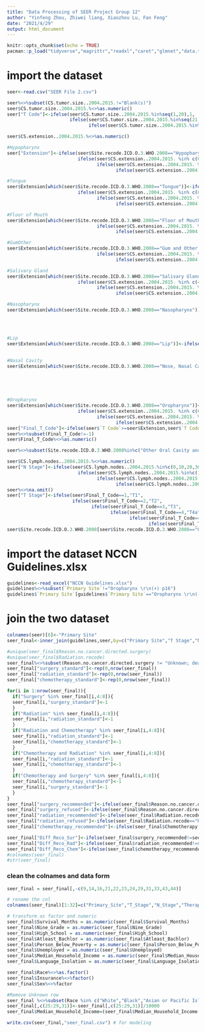 ---
title: "Data Processing of SEER Project Group 12"
author: "Yinfeng Zhou, Zhiwei liang, Xiaozhou Lu, Fan Feng"
date: "2021/4/29"
output: html_document
---

```{r setup, include=FALSE}
knitr::opts_chunk$set(echo = TRUE)
pacman::p_load("tidyverse","magrittr","readxl","caret","glmnet","data.table","corrgram","vcd")
```

# import the dataset
```{r}
seer<-read.csv("SEER File 2.csv")
```

```{r}
seer%<>%subset(CS.tumor.size..2004.2015.!="Blank(s)")
seer$CS.tumor.size..2004.2015.%<>%as.numeric()
seer["T Code"]<-ifelse(seer$CS.tumor.size..2004.2015.%in%seq(1,20),1,
                       ifelse(seer$CS.tumor.size..2004.2015.%in%seq(21,50),2,
                              ifelse(seer$CS.tumor.size..2004.2015.%in%seq(51,989),3,-1)))

seer$CS.extension..2004.2015.%<>%as.numeric()

#Hypopharynx
seer["Extension"]<-ifelse(seer$Site.recode.ICD.O.3.WHO.2008=="Hypopharynx",ifelse(seer$CS.extension..2004.2015. %in% c(550,560,565),3,
                          ifelse(seer$CS.extension..2004.2015. %in% c(620,630,635,638),4,
                                 ifelse(seer$CS.extension..2004.2015. %in% c(640,645,650,655,700,760,800,810),5,
                                        ifelse(seer$CS.extension..2004.2015.==950,0,-1)))),-1)

#Tongue
seer$Extension[which(seer$Site.recode.ICD.O.3.WHO.2008=="Tongue")]<-ifelse(seer$CS.extension..2004.2015. %in% c(645,640,650),3,
                          ifelse(seer$CS.extension..2004.2015. %in% c(620,675,710,720,725,735,740,745,750,760,775),4,
                                 ifelse(seer$CS.extension..2004.2015. %in% c(780,788,790,795,800,810),5,
                                        ifelse(seer$CS.extension..2004.2015.==950,0,-1))))

#Floor of Mouth
seer$Extension[which(seer$Site.recode.ICD.O.3.WHO.2008=="Floor of Mouth")]<-ifelse(seer$CS.extension..2004.2015. %in% c(620,635,645,725,760,765,775,780),4,
                                 ifelse(seer$CS.extension..2004.2015. %in% c(788,790,805,810),5,
                                        ifelse(seer$CS.extension..2004.2015.==950,0,-1)))

#GumOther
seer$Extension[which(seer$Site.recode.ICD.O.3.WHO.2008=="Gum and Other Mouth")]<-ifelse(seer$CS.extension..2004.2015. %in% c(720,725,760,770,775),4,
                                 ifelse(seer$CS.extension..2004.2015. %in% c(788,795,805,810),5,
                                        ifelse(seer$CS.extension..2004.2015.==950,0,-1)))

#Salivary Gland
seer$Extension[which(seer$Site.recode.ICD.O.3.WHO.2008=="Salivary Gland")]<-ifelse(seer$CS.extension..2004.2015. %in% c(400,402,405,408),3,
                          ifelse(seer$CS.extension..2004.2015. %in% c(450,510,515,518,00,620,623,625),4,
                                 ifelse(seer$CS.extension..2004.2015. %in% c(655,660,710,790,800,810),5,
                                        ifelse(seer$CS.extension..2004.2015.==950,0,-1))))

#Nasopharynx
seer$Extension[which(seer$Site.recode.ICD.O.3.WHO.2008=="Nasopharynx")]<-ifelse(seer$CS.extension..2004.2015. %in% c(105,205,305,400,500,505,510),1,
                                                                                ifelse(seer$CS.extension..2004.2015. %in% c(555,565,585,590),2,
                                                                                       ifelse(seer$CS.extension..2004.2015. %in% c(605,610,620,645),3,
                                                                                              ifelse(seer$CS.extension..2004.2015. %in% c(800,810),4,
                                                                                                     ifelse(seer$CS.extension..2004.2015.==950,0,-1)))))
#Lip
seer$Extension[which(seer$Site.recode.ICD.O.3.WHO.2008=="Lip")]<-ifelse(seer$CS.extension..2004.2015. %in% c(725,740,750,760,775,778),4,
                                                                        ifelse(seer$CS.extension..2004.2015.%in% c(780,785,788,790,800,910),5,ifelse(seer$CS.extension..2004.2015.==950,0,-1)))

#Nasal Cavity
seer$Extension[which(seer$Site.recode.ICD.O.3.WHO.2008=="Nose, Nasal Cavity and Middle Ear")]<-ifelse(seer$CS.extension..2004.2015. %in% c(105,110,300),1,
                                                                                ifelse(seer$CS.extension..2004.2015. %in% c(200,205,400,410),2,
                                                                                       ifelse(seer$CS.extension..2004.2015. %in% c(610,650,660,670,680),3,
                                                                                              ifelse(seer$CS.extension..2004.2015. %in% c(690,695,705,725),4,
                                                                                                     ifelse(seer$CS.extension..2004.2015.%in% c(730,740,770,780,810),5,ifelse(seer$CS.extension..2004.2015.==950,0,-1))))))

#Oropharynx
seer$Extension[which(seer$Site.recode.ICD.O.3.WHO.2008=="Oropharynx")]<-ifelse(seer$CS.extension..2004.2015. %in% c(530,531,533,535,538,540),3,
                          ifelse(seer$CS.extension..2004.2015. %in% c(610,630,635,650,675,700,705),4,
                                 ifelse(seer$CS.extension..2004.2015. %in% c(708,710,715,718,720,750,770,800,810),5,
                                        ifelse(seer$CS.extension..2004.2015.==950,0,-1))))
seer["Final_T_Code"]<-ifelse(seer$`T Code`>=seer$Extension,seer$`T Code`,seer$Extension)
seer%<>%subset(Final_T_Code!=-1)
seer$Final_T_Code%<>%as.numeric()
```

```{r}
seer%<>%subset(Site.recode.ICD.O.3.WHO.2008%in%c("Other Oral Cavity and Pharynx","Oropharynx" ,"Hypopharynx","Nasopharynx","Salivary Gland"))

seer$CS.lymph.nodes..2004.2015.%<>%as.numeric()
seer["N Stage"]<-ifelse(seer$CS.lymph.nodes..2004.2015.%in%c(0,10,20,30,40),"N0",
                          ifelse(seer$CS.lymph.nodes..2004.2015.%in%c(100,199,110,120,130,180),"N1",
                                 ifelse(seer$CS.lymph.nodes..2004.2015.%in%c(200,299,210,220,230),"N2",
                                        ifelse(seer$CS.lymph.nodes..2004.2015.%in%c(399,310,330),"N3",ifelse(seer$CS.lymph.nodes..2004.2015.%in%c(400),"N4",NA)))))
seer%<>%na.omit()
seer["T Stage"]<-ifelse(seer$Final_T_Code==1,"T1",
                        ifelse(seer$Final_T_Code==2,"T2",
                               ifelse(seer$Final_T_Code==3,"T3",
                                      ifelse(seer$Final_T_Code==4,"T4a",
                                             ifelse(seer$Final_T_Code==5,"T4b",
                                                    ifelse(seer$Final_T_Code==0,"T0","Error"))))))
seer$Site.recode.ICD.O.3.WHO.2008[seer$Site.recode.ICD.O.3.WHO.2008=="Other Oral Cavity and Pharynx"]<-"Oral Cavity"
```

# import the dataset NCCN Guidelines.xlsx
```{r}
guidelines<-read_excel("NCCN Guidelines.xlsx")
guidelines%<>%subset(`Primary Site`!="Oropharynx \r\n(+) p16")
guidelines$`Primary Site`[guidelines$`Primary Site`=="Oropharynx \r\n(-) p16"]<-"Oropharynx"
```

# join the two dataset
```{r}
colnames(seer)[6]<-"Primary Site"
seer_final<-inner_join(guidelines,seer,by=c("Primary Site","T Stage","N Stage"))
```

```{r}
#unique(seer_final$Reason.no.cancer.directed.surgery)
#unique(seer_final$Radiation.recode)
seer_final%<>%subset(Reason.no.cancer.directed.surgery != "Unknown; death certificate; or autopsy only (2003+)")
seer_final["surgery_standard"]<-rep(0,nrow(seer_final))
seer_final["radiation_standard"]<-rep(0,nrow(seer_final))
seer_final["chemotherapy_standard"]<-rep(0,nrow(seer_final))
```

```{r}
for(i in 1:nrow(seer_final)){
  if("Surgery" %in% seer_final[i,4:8]){
  seer_final[i,"surgery_standard"]<-1
  }
  if("Radiation" %in% seer_final[i,4:8]){
  seer_final[i,"radiation_standard"]<-1
  }
  if("Radiation and Chemotherapy" %in% seer_final[i,4:8]){
  seer_final[i,"radiation_standard"]<-1
  seer_final[i,"chemotherapy_standard"]<-1
  }
  if("Chemotherapy and Radiation" %in% seer_final[i,4:8]){
  seer_final[i,"radiation_standard"]<-1
  seer_final[i,"chemotherapy_standard"]<-1
  }
  if("Chemotherapy and Surgery" %in% seer_final[i,4:8]){
  seer_final[i,"chemotherapy_standard"]<-1
  seer_final[i,"surgery_standard"]<-1
  }
}
seer_final["surgery_recommended"]<-ifelse(seer_final$Reason.no.cancer.directed.surgery %in% c("Not recommended","Not recommended, contraindicated due to other cond; autopsy only (1973-2002)"),0,1)
seer_final["surgery_refused"]<-ifelse(seer_final$Reason.no.cancer.directed.surgery=="Recommended but not performed, patient refused" ,1,0) 
seer_final["radiation_recommended"]<-ifelse(seer_final$Radiation.recode!="None/Unknown",1,0)
seer_final["radiation_refused"]<-ifelse(seer_final$Radiation.recode=="Refused (1988+)" ,1,0)
seer_final["chemotherapy_recommended"]<-ifelse(seer_final$Chemotherapy.recode..yes..no.unk.=="Yes",1,0)
```

```{r}
seer_final["Diff_Reco_Sur"]<-ifelse(seer_final$surgery_recommended!=seer_final$surgery_standard,1,0)
seer_final["Diff_Reco_Rad"]<-ifelse(seer_final$radiation_recommended!=seer_final$radiation_standard,1,0)
seer_final["Diff_Reco_Chem"]<-ifelse(seer_final$chemotherapy_recommended!=seer_final$chemotherapy_standard,1,0)
#colnames(seer_final)
#str(seer_final)
```

### clean the colnames and data form
```{r}
seer_final = seer_final[,-c(9,14,16,21,22,23,24,29,31,33,43,44)]

# rename the col
colnames(seer_final)[1:32]=c("Primary_Site","T_Stage","N_Stage","Therapy_1","Therapy_2","Therapy_3","Therapy_4","Therapy.5","Sex","Year","Registry_Region","County","Stage","Rad_Surg_Seq","Surgery","Radiation","Chemotherapy","Site_Death","Cause_Death","Survival_Months","Vital_Status","Race","Age","Insurance","Nine_Grade","High_School","Atleast_Bachlor","Person_Below_Poverty","Unemployed","Median_Household_Income","Language_Isolation","Primary_Site_Label")

# transform as factor and numeric
seer_final$Survival_Months = as.numeric(seer_final$Survival_Months)
seer_final$Nine_Grade = as.numeric(seer_final$Nine_Grade)
seer_final$High_School = as.numeric(seer_final$High_School)
seer_final$Atleast_Bachlor = as.numeric(seer_final$Atleast_Bachlor)
seer_final$Person_Below_Poverty = as.numeric(seer_final$Person_Below_Poverty)
seer_final$Unemployed = as.numeric(seer_final$Unemployed)
seer_final$Median_Household_Income = as.numeric(seer_final$Median_Household_Income)
seer_final$Language_Isolation = as.numeric(seer_final$Language_Isolation)

seer_final$Race%<>%as.factor()
seer_final$Insurance%<>%factor()
seer_final$Sex%<>%factor

#Remove Unknown row
seer_final %<>%subset(Race %in% c("White","Black","Asian or Pacific Islander","American Indian/Alaska Native"))
seer_final[,c(25:29,31)]<-seer_final[,c(25:29,31)]/10000
seer_final$Median_Household_Income=(seer_final$Median_Household_Income-min(seer_final$Median_Household_Income))/(max(seer_final$Median_Household_Income)-min(seer_final$Median_Household_Income))

write.csv(seer_final,"seer_final.csv") # for modeling
```

